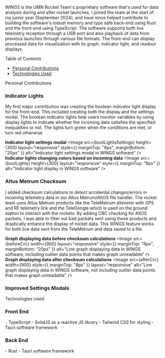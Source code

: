 
WINGS is the UMN Rocket Team's proprietary software that's used for data analysis during and after rocket launches. I joined
the team at the start of my junior year (September 2024), and have since helped contribute to building the software's robust
memory and type safe back-end using Rust and the front-end using TypeScript. The software supports both live telemetry reception
through a USB port and also playback of data from previous launches through various file formats. The front-end can display processed 
data for visualization with its graph, indicator light, and readout displays.

<Heading
    wrap="balance" as="h2"
    marginTop="24" marginBottom="12">
    Table of Contents
</Heading>

- [Personal Contributions](#personal-contributions)
- [Technologies Used](#technologies-used)


<Heading
    id="#personal-contributions"
    wrap="balance" as="h2"
    marginTop="24" marginBottom="12">
    Personal Contributions
</Heading>

<h3 
    style={{ marginTop: "17px", marginBottom: "15px" }}>
    Indicator Lights
</h3>

My first major contribution was creating the boolean indicator light display for the front-end. This included creating both the
display and the settings modal. The boolean indicator lights help users monitor variables by using display lights
to indicate whether the incoming data satisfies the specified inequalities or not. The lights turn green when the conditions are met,
or turn red otherwise

<Flex
    direction='column' alignItems="center"
    position="relative" padding="32">
    <b>Indicator light settings modal</b>
    <Image 
        src={boolLightsSettings} height={300} layout="responsive"
        style={{ marginTop: "8px", marginBottom: "20px" }}
        alt="Indicator light settings modal in WINGS software" />
    <b>Indicator lights changing colors based on incoming data</b>
    <Image
        src={boolLights} height={300} layout="responsive"
        style={{ marginTop: "8px" }}
        alt="Indicator light display in WINGS software" />
</Flex>

<h3 
    style={{ marginTop: "17px", marginBottom: "15px" }}>
    Altus Metrum Checksum
</h3>

I added checksum calculations to detect accidental changes/errors in incoming telemetry data in our Altus Metrum/AltOS file handler. 
The rocket team uses Altus Metrum products like the TeleMetrum altimeter with GPS and RF telemetry link and the TeleDongle which is 
used on the ground station to interact with the rockets. By adding CRC checking for AltOS packets, I was able to filter out bad packets 
sent using these products and drastically enhance the display of rocket data. This WINGS feature works for both live data sent from the 
TeleMetrum and data saved to a file.

<Flex
    direction='column' alignItems="center"
    position="relative" padding="32" >
    <b>Graph displaying data before checksum calculations</b>
    <Image 
        src={beforeCrc} width={900} layout="responsive"
        style={{ marginTop: "8px", marginBottom: "20px" }}
        alt="Line graph displaying data in WINGS software, including outlier data points that makes graph unreadable" />
    <b>Graph displaying data after checksum calculations</b>
    <Image
        src={afterCrc} width={900}
        style={{ marginTop: "8px" }} layout="responsive"
        alt="Line graph displaying data in WINGS software, not including outlier data points that makes graph unreadable" />
</Flex>

<h3 
    style={{ marginTop: "17px", marginBottom: "15px" }}>
    Improved Settings Modals
</h3>

<Heading
    id="#technologies-used"
    wrap="balance" as="h2"
    marginTop="24" marginBottom="4">
    Technologies Used
</Heading>

<h3
    style={{ marginTop: "20px", marginBottom: "15px" }}>
    Front End
</h3>
- TypeScript
- SolidJS as a reactive JS library
- Tailwind CSS for styling
- Tauri software framework

<h3
    style={{ marginTop: "25px", marginBottom: "15px" }}>
    Back End
</h3>
- Rust
- Tauri software framework